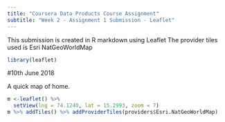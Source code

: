 ```yaml
---
title: "Coursera Data Products Course Assignment"
subtitle: "Week 2 - Assignment 1 Submission - Leaflet"
---
```


This submission is created in R markdown using Leaflet
The provider tiles used is Esri NatGeoWorldMap

```r
library(leaflet)
```

#10th June 2018

A quick map of home.

```r
m <-leaflet() %>% 
  setView(lng = 74.1240, lat = 15.2993, zoom = 7)
m %>% addTiles() %>% addProviderTiles(providers$Esri.NatGeoWorldMap)
```